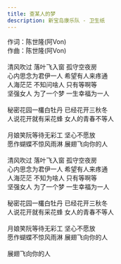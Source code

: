 ```yaml
---
title: 查某人的梦
description: 新宝岛康乐队 - 卫生纸
---
```


作词：陈世隆(阿Von)<br />作曲：陈世隆(阿Von)<br /><br />清风吹过 落叶飞入窗 孤守空夜房<br />心内思念为君伊一人 希望有人来疼通<br />人海茫茫 不知问啥人 只有等啊等<br />坚强女人 为了一个梦 一生幸福为一人<br /><br />秘密花园一欉白牡丹 已经花开三秋冬<br />人说花开就有采花蜂 女人的青春不等人<br /><br />月娘笑阮等待无彩工 坚心不愿放<br />愿作蝴蝶不惊风雨淋 展翅飞向你的人<br /><br />清风吹过 落叶飞入窗 孤守空夜房<br />心内思念为君伊一人 希望有人来疼通<br />人海茫茫 不知为啥人 只有等啊等<br />坚强女人 为了一个梦 一生幸福为一人<br /><br />秘密花园一欉白牡丹 已经花开三秋冬<br />人说花开就有采花蜂 女人的青春不等人<br /><br />月娘笑阮等待无彩工 坚心不愿放<br />愿作蝴蝶不惊风雨淋 展翅飞向你的人<br /><br />展翅飞向你的人